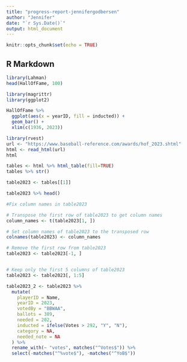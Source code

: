 ```yaml
---
title: "progress-report-jennifergodbersen"
author: "Jennifer"
date: "`r Sys.Date()`"
output: html_document
---
```


```r
knitr::opts_chunk$set(echo = TRUE)
```

## R Markdown

```r
library(Lahman)
head(HallOfFame, 100)
```

```r
library(magrittr)
library(ggplot2)

HallOfFame %>%
  ggplot(aes(x = yearID, fill = inducted)) +
  geom_bar() +
  xlim(c(1936, 2023))
```



```r
library(rvest)
url <- "https://www.baseball-reference.com/awards/hof_2023.shtml"
html <- read_html(url)
html

```

```r
tables <- html %>% html_table(fill=TRUE)
tables %>% str()
```

```r
table2023 <- tables[[1]]

table2023 %>% head()
```

```r
#Fix column names in table2023

# Transpose the first row of table2023 to get column names
column_names <- t(table2023[1, ])

# Set column names of table2023 to the transposed row
colnames(table2023) <- column_names

# Remove the first row from table2023
table2023 <- table2023[-1, ]


# Keep only the first 5 columns of table2023
table2023 <- table2023[, 1:5]
```

```r
table2023_2 <- table2023 %>% 
  mutate(
    playerID = Name,
    yearID = 2023,
    votedBy = "BBWAA",
    ballots = 389,
    needed = 202,
    inducted = ifelse(Votes > 292, "Y", "N"), 
    category = NA,
    needed_note = NA
  ) %>% 
  rename_with(~ "votes", matches("^Votes$")) %>% 
  select(-matches("^%vote$"), -matches("^YoB$"))

````

